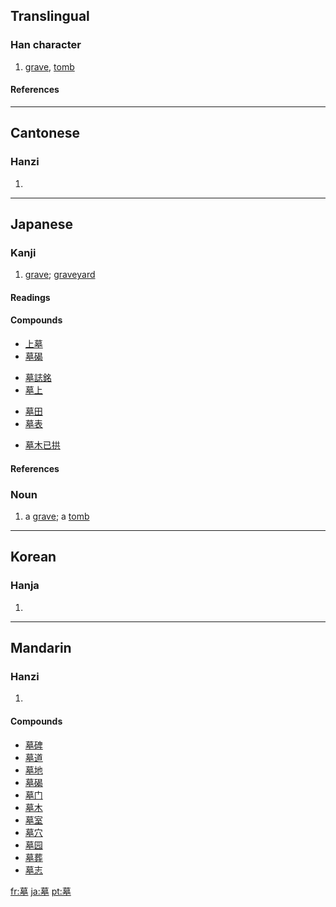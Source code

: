 ==Translingual==
===Han character===
{{Han char|rn=32|rad=土|as=11|sn=14|four=4410<sub>4</sub>|canj=廿日大土 (TAKG)}}
# [[grave]], [[tomb]]
====References====
{{Han ref|kx=0238.120|dkj=05431|dj=0476.190|hdz=10470.090|uh=5893|ud=22675|bh=B9D3|bd=47571}}
----
==Cantonese==
===Hanzi===
{{yue-hanzi|jyut=|y=mou6}}
# {{defn|Cantonese}}
----
==Japanese==
===Kanji===
{{ja-kanji|grade=5|rs=土11}}
# [[grave]]; [[graveyard]] 
====Readings====
{{ja-readings|kanon=[[ぼ]] (bo)|goon=[[も]] (mo)|kun=[[はか]] (haka)|nadzuke=[[つか]] (tsuka)}}
====Compounds====
{{top4}}
*[[上墓]]
*[[墓碣]]
{{mid4}}
*[[墓誌銘]]
*[[墓上]]
{{mid4}}
*[[墓田]]
*[[墓表]]
{{mid4}}
*[[墓木已拱]]
{{bottom}}
====References====
{{ja-kref|a|4272|95E6|4A68}}
===Noun===
{{ja-noun|k|hira=はか|rom=haka}}
# a [[grave]]; a [[tomb]]

----

==Korean==
===Hanja===
{{ko-hanja|hangeul=묘|rv=myo|mr=myo}}
# {{defn|Korean}}
----
==Mandarin==
===Hanzi===
{{cmn-hanzi|pin=[[mù]] ([[mu4]])|wg=mu<sup>4</sup>}}
# {{defn|Mandarin}}

====Compounds====
*[[墓碑]]
*[[墓道]]
*[[墓地]]
*[[墓碣]]
*[[墓门]]
*[[墓木]]
*[[墓室]]
*[[墓穴]]
*[[墓园]]
*[[墓葬]]
*[[墓志]]

[[fr:墓]]
[[ja:墓]]
[[pt:墓]]